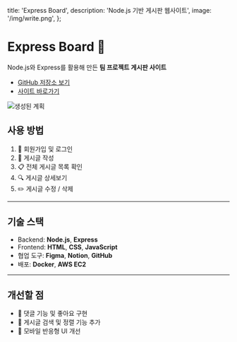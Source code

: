   title: 'Express Board',
  description: 'Node.js 기반 게시판 웹사이트',
  image: '/img/write.png',
};

# Express Board 📝

Node.js와 Express를 활용해 만든 **팀 프로젝트 게시판 사이트**

- [GitHub 저장소 보기](https://github.com/deadrabbit07/Board)
- [사이트 바로가기](http://3.91.222.159:3000/board.html)

![생성된 계획](/img/BSC.png)

## 사용 방법

1. 🔐 회원가입 및 로그인
2. 📝 게시글 작성
3. 📋 전체 게시글 목록 확인
4. 🔍 게시글 상세보기
5. ✏️ 게시글 수정 / 삭제

---

## 기술 스택

- Backend: **Node.js**, **Express**
- Frontend: **HTML**, **CSS**, **JavaScript**
- 협업 도구: **Figma**, **Notion**, **GitHub**
- 배포: **Docker**, **AWS EC2**

---

## 개선할 점

- 🔄 댓글 기능 및 좋아요 구현
- 🧩 게시글 검색 및 정렬 기능 추가
- 📱 모바일 반응형 UI 개선
